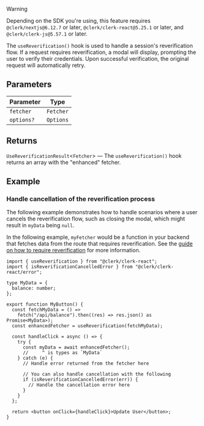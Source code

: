 > [!WARNING]
>
> Depending on the SDK you're using, this feature requires `@clerk/nextjs@6.12.7` or later, `@clerk/clerk-react@5.25.1` or later, and `@clerk/clerk-js@5.57.1` or later.

The `useReverification()` hook is used to handle a session's reverification flow. If a request requires reverification, a modal will display, prompting the user to verify their credentials. Upon successful verification, the original request will automatically retry.

## Parameters

| Parameter  | Type      |
| ---------- | --------- |
| `fetcher`  | `Fetcher` |
| `options?` | `Options` |

## Returns

`UseReverificationResult`\<`Fetcher`\> — The `useReverification()` hook returns an array with the "enhanced" fetcher.

## Example

### Handle cancellation of the reverification process

The following example demonstrates how to handle scenarios where a user cancels the reverification flow, such as closing the modal, which might result in `myData` being `null`.

In the following example, `myFetcher` would be a function in your backend that fetches data from the route that requires reverification. See the [guide on how to require reverification](/docs/guides/secure/reverification) for more information.

```tsx {{ filename: 'src/components/MyButton.tsx' }}
import { useReverification } from "@clerk/clerk-react";
import { isReverificationCancelledError } from "@clerk/clerk-react/error";

type MyData = {
  balance: number;
};

export function MyButton() {
  const fetchMyData = () =>
    fetch("/api/balance").then((res) => res.json() as Promise<MyData>);
  const enhancedFetcher = useReverification(fetchMyData);

  const handleClick = async () => {
    try {
      const myData = await enhancedFetcher();
      //     ^ is types as `MyData`
    } catch (e) {
      // Handle error returned from the fetcher here

      // You can also handle cancellation with the following
      if (isReverificationCancelledError(err)) {
        // Handle the cancellation error here
      }
    }
  };

  return <button onClick={handleClick}>Update User</button>;
}
```
